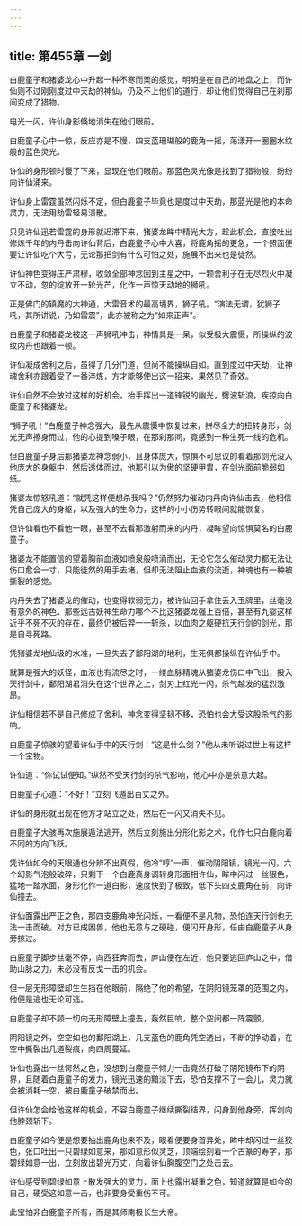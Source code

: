```yaml
---
---
---
```

title: 第455章 一剑
---





白鹿童子和猪婆龙心中升起一种不寒而栗的感觉，明明是在自己的地盘之上，而许仙则不过刚刚度过中天劫的神仙，仍及不上他们的道行，却让他们觉得自己在刹那间变成了猎物。

电光一闪，许仙身影倏地消失在他们眼前。

白鹿童子心中一惊，反应亦是不慢，四支蓝珊瑚般的鹿角一摇，荡漾开一圈圈水纹般的蓝色灵光。

许仙的身形顿时慢了下来，显现在他们眼前。那蓝色灵光像是找到了猎物般，纷纷向许仙涌来。

许仙身上雷霆虽然闪烁不定，但白鹿童子毕竟也是度过中天劫，那蓝光是他的本命灵力，无法用劫雷轻易溃散。

只见许仙迅若雷霆的身形就迟滞下来，猪婆龙眸中精光大方，趁此机会，直接吐出修炼千年的内丹击向许仙背后，白鹿童子心中大喜，将鹿角摇的更急，一个照面便要让许仙吃个大亏，无论那把剑有什么可怕之处，施展不出来也是徒然。

许仙神色变得庄严肃穆，收敛全部神念回到主星之中，一颗舍利子在无尽烈火中凝立不动，忽的绽放开一轮光芒，化作一声惊天动地的狮吼。

正是佛门的镇魔的大神通，大雷音术的最高境界，狮子吼。“演法无谓，犹狮子吼，其所讲说，乃如雷震”，此亦被称之为“如来正声”。

白鹿童子和猪婆龙被这一声狮吼冲击，神情具是一呆，似受极大震慑，所操纵的波纹内丹也跟着一顿。

许仙凝成舍利之后，虽得了几分门道，但尚不能操纵自如。直到度过中天劫，让神魂舍利亦跟着受了一番淬炼，方才能够使出这一招来，果然见了奇效。

许仙自然不会放过这样的好机会，抬手挥出一道锋锐的幽光，劈波斩浪，疾掠向白鹿童子和猪婆龙。

“狮子吼！”白鹿童子神念强大，最先从震慑中恢复过来，拼尽全力的扭转身形，剑光无声擦身而过，他的心提到嗓子眼，在那刹那间，竟感到一种生死一线的危机。

但白鹿童子身后那猪婆龙神念弱小，且身体庞大，惊惧不可思议的看着那剑光没入他庞大的身躯中，然后透体而过，他那引以为傲的坚硬甲胄，在剑光面前脆弱如纸。

猪婆龙惊怒吼道：“就凭这样便想杀我吗？”仍然努力催动内丹向许仙击去，他相信凭自己庞大的身躯，以及强大的生命力，这样的小小伤势转眼间就能恢复。

但许仙看也不看他一眼，甚至不去看那激射而来的内丹，凝眸望向惊惧莫名的白鹿童子。

猪婆龙不能置信的望着胸前血液如喷泉般喷涌而出，无论它怎么催动灵力都无法让伤口愈合一寸，只能徒然的用手去堵，但却无法阻止血液的流逝，神魂也有一种被撕裂的感觉。

内丹失去了猪婆龙的催动，也变得软弱无力，被许仙回手拿住丢入玉牌里，丝毫没有意外的神色。那些远古妖神生命力哪个不比这猪婆龙强上百倍，甚至有九婴这样近乎不死不灭的存在，最终仍被后羿一一斩杀，以血肉之躯硬抗天行剑的剑光，那是自寻死路。

凭猪婆龙地仙级的水准，一旦失去了鄱阳湖的地利，生死俱都操纵在许仙手中。

就算是强大的妖怪，血液也有流尽之时，一缕血脉精魂从猪婆龙伤口中飞出，投入天行剑中，鄱阳湖君消失在这个世界之上，剑刃上红光一闪，杀气越发的猛烈激昂。

许仙相信若不是自己修成了舍利，神念变得坚韧不移，恐怕也会大受这股杀气的影响。

白鹿童子惊骇的望着许仙手中的天行剑：“这是什么剑？”他从未听说过世上有这样一个宝物。

许仙道：“你试试便知。”纵然不受天行剑的杀气影响，他心中亦是杀意大起。

白鹿童子心道：“不好！”立刻飞遁出百丈之外。

许仙的身形就出现在他方才站立之处，然后在一闪又消失不见。

白鹿童子大骇再次施展遁法逃开，然后立刻施出分形化影之术，化作七只白鹿向着不同的方向飞跃。

凭许仙如今的天眼通也分辨不出真假，他冷“哼”一声，催动阴阳镜，镜光一闪，六个幻影气泡般破碎，只剩下一个白鹿真身调转身形面相许仙，眸中闪过一丝狠色，猛地一踏水面，身形化作一道白影，速度快到了极致，低下头四支鹿角在前，向许仙撞去。

许仙面露出严正之色，那四支鹿角神光闪烁，一看便不是凡物，恐怕连天行剑也无法一击而破。对方已成困兽，他也无意与之硬碰，便闪开身形，任由白鹿童子从身旁掠过。

白鹿童子脚步丝毫不停，向西狂奔而去，庐山便在左近，他只要逃回庐山之中，借助山脉之力，未必没有反戈一击的机会。

但一层无形障壁却生生挡在他眼前，隔绝了他的希望，在阴阳镜笼罩的范围之内，他便是逃也无论可逃。

白鹿童子却不顾一切向无形障壁上撞去，轰然巨响，整个空间都一阵震颤。

阴阳镜之外，空空如也的鄱阳湖上，几支蓝色的鹿角凭空透出，不断的挣动着，在空中撕裂出几道裂痕，向四周蔓延。

许仙也露出一丝愕然之色，没想到白鹿童子倾力一击竟然打破了阴阳镜布下的阴界，且随着白鹿童子的发力，镜光迅速的黯淡下去，恐怕支撑不了一会儿，灵力就会被消耗一空，被白鹿童子破禁而出。

但许仙怎会给他这样的机会，不容白鹿童子继续撕裂结界，闪身到他身旁，挥剑向他脖颈斩下。

白鹿童子如今便是想要抽出鹿角也来不及，眼看便要身首异处，眸中却闪过一丝狡色，张口吐出一只碧绿如意来，那如意形似灵芝，顶端绘刻着一个古篆的寿字，那碧绿如意一出，立刻放出碧光万丈，向着许仙胸腹空门之处击去。

许仙感受到碧绿如意上散发强大的灵力，面上也露出凝重之色，知道就算是如今的自己，硬受这如意一击，也非要身受重伤不可。

此宝怕非白鹿童子所有，而是其师南极长生大帝。